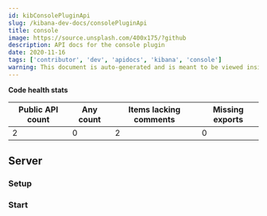```yaml
---
id: kibConsolePluginApi
slug: /kibana-dev-docs/consolePluginApi
title: console
image: https://source.unsplash.com/400x175/?github
description: API docs for the console plugin
date: 2020-11-16
tags: ['contributor', 'dev', 'apidocs', 'kibana', 'console']
warning: This document is auto-generated and is meant to be viewed inside our experimental, new docs system. Reach out in #docs-engineering for more info.
---
```






**Code health stats**

| Public API count  | Any count | Items lacking comments | Missing exports |
|-------------------|-----------|------------------------|-----------------|
| 2 | 0 | 2 | 0 |

## Server

### Setup
<DocDefinitionList data={[consoleObj.server.setup]}/>

### Start
<DocDefinitionList data={[consoleObj.server.start]}/>

